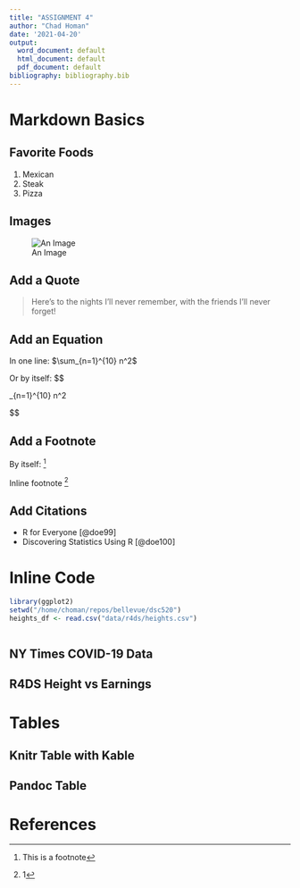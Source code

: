 ```yaml
---
title: "ASSIGNMENT 4"
author: "Chad Homan"
date: '2021-04-20'
output:
  word_document: default
  html_document: default
  pdf_document: default
bibliography: bibliography.bib
---
```


# Markdown Basics

## Favorite Foods

1. Mexican
2. Steak
3. Pizza

## Images

![An Image](plots/10-all-cases-log.png)

## Add a Quote

> Here's to the nights I'll never remember,
> with the friends I'll never forget!

## Add an Equation

In one line: $\sum_{n=1}^{10} n^2$

Or by itself:
$$

\sum_{n=1}^{10} n^2

$$

## Add a Footnote

By itself: [^1]

Inline footnote ^[1]

[^1]: This is a footnote

## Add Citations

* R for Everyone [@doe99]
* Discovering Statistics Using R [@doe100]

# Inline Code
```r
library(ggplot2)
setwd("/home/choman/repos/bellevue/dsc520")
heights_df <- read.csv("data/r4ds/heights.csv")



```
## NY Times COVID-19 Data

## R4DS Height vs Earnings

# Tables

## Knitr Table with Kable

## Pandoc Table

# References

<div id="refs"></div>

